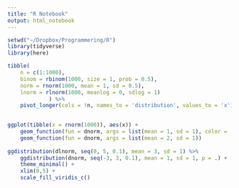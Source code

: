 ```yaml
---
title: "R Notebook"
output: html_notebook
---
```


```r
setwd("~/Dropbox/Programmering/R")
library(tidyverse)
library(here)
```


```r
tibble(
	n = c(1:1000),
	binom = rbinom(1000, size = 1, prob = 0.5),
	norm = rnorm(1000, mean = 1, sd = 0.5),
	lnorm = rlnorm(1000, meanlog = 0, sdlog = 1)
			 ) %>% 
	pivot_longer(cols = !n, names_to = 'distribution', values_to = 'x')
	

```
```r
ggplot(tibble(x = rnorm(1000)), aes(x)) +
	geom_function(fun = dnorm, args = list(mean = 1, sd = 1), color = 'red') +
	geom_function(fun = dnorm, args = list(mean = 2, sd = 1))
	
ggdistribution(dlnorm, seq(0, 5, 0.1), mean = 3, sd = 1) %>% 
	ggdistribution(dnorm, seq(-3, 3, 0.1), mean = 1, sd = 1, p = .) +
	theme_minimal() +
	xlim(0,5) +
	scale_fill_viridis_c()
```

